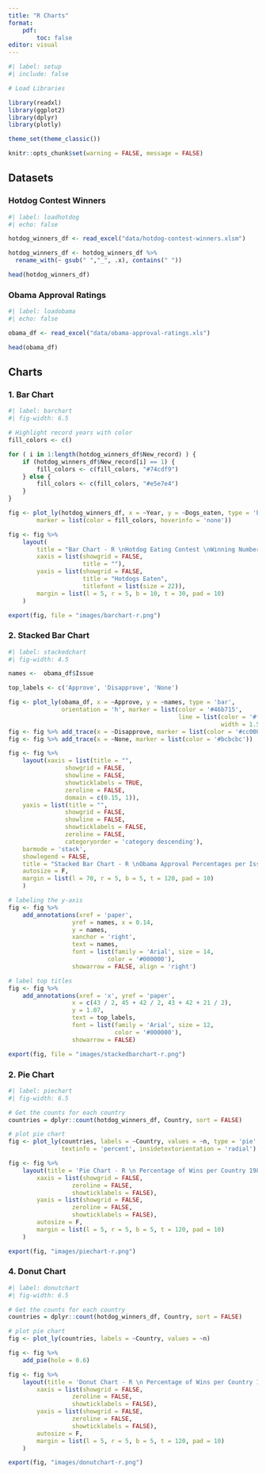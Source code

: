 ```yaml
---
title: "R Charts"
format: 
    pdf:
        toc: false
editor: visual
---
```


```r
#| label: setup
#| include: false

# Load Libraries

library(readxl)
library(ggplot2)
library(dplyr)
library(plotly)

theme_set(theme_classic())

knitr::opts_chunk$set(warning = FALSE, message = FALSE) 
```

## Datasets

### Hotdog Contest Winners

```r
#| label: loadhotdog
#| echo: false

hotdog_winners_df <- read_excel("data/hotdog-contest-winners.xlsm")

hotdog_winners_df <- hotdog_winners_df %>% 
  rename_with(~ gsub(" ","_", .x), contains(" "))

head(hotdog_winners_df)
```

### Obama Approval Ratings

```r
#| label: loadobama
#| echo: false

obama_df <- read_excel("data/obama-approval-ratings.xls")

head(obama_df)
```

## Charts

### 1. Bar Chart

```r
#| label: barchart
#| fig-width: 6.5

# Highlight record years with color
fill_colors <- c()

for ( i in 1:length(hotdog_winners_df$New_record) ) {
	if (hotdog_winners_df$New_record[i] == 1) {
		fill_colors <- c(fill_colors, "#74cdf9")
	} else {
		fill_colors <- c(fill_colors, "#e5e7e4")
	}
}

fig <- plot_ly(hotdog_winners_df, x = ~Year, y = ~Dogs_eaten, type = 'bar',
        marker = list(color = fill_colors, hoverinfo = 'none'))

fig <- fig %>% 
    layout(
        title = "Bar Chart - R \nHotdog Eating Contest \nWinning Number of Hotdogs Eaten",
        xaxis = list(showgrid = FALSE, 
                     title = ""), 
        yaxis = list(showgrid = FALSE, 
                     title = "Hotdogs Eaten",
                     titlefont = list(size = 22)),
        margin = list(l = 5, r = 5, b = 10, t = 30, pad = 10)
    )

export(fig, file = "images/barchart-r.png")
```

### 2. Stacked Bar Chart

```r
#| label: stackedchart
#| fig-width: 4.5

names <-  obama_df$Issue

top_labels <- c('Approve', 'Disapprove', 'None')

fig <- plot_ly(obama_df, x = ~Approve, y = ~names, type = 'bar', 
               orientation = 'h', marker = list(color = '#46b715', 
                                                line = list(color = '#ffffff', 
                                                            width = 1.5))) 
fig <- fig %>% add_trace(x = ~Disapprove, marker = list(color = '#cc0000')) 
fig <- fig %>% add_trace(x = ~None, marker = list(color = '#bcbcbc')) 

fig <- fig %>% 
    layout(xaxis = list(title = "",
                showgrid = FALSE,
                showline = FALSE,
                showticklabels = TRUE,
                zeroline = FALSE,
                domain = c(0.15, 1)),
    yaxis = list(title = "",
                showgrid = FALSE,
                showline = FALSE,
                showticklabels = FALSE,
                zeroline = FALSE,
                categoryorder = 'category descending'),
    barmode = 'stack',
    showlegend = FALSE,
    title = "Stacked Bar Chart - R \nObama Approval Percentages per Issue",
    autosize = F,
    margin = list(l = 70, r = 5, b = 5, t = 120, pad = 10)
    )

# labeling the y-axis
fig <- fig %>% 
    add_annotations(xref = 'paper',
                  yref = names, x = 0.14, 
                  y = names,
                  xanchor = 'right',
                  text = names,
                  font = list(family = 'Arial', size = 14,
                            color = '#000000'),
                  showarrow = FALSE, align = 'right')

# label top titles
fig <- fig %>% 
    add_annotations(xref = 'x', yref = 'paper',
                  x = c(43 / 2, 45 + 42 / 2, 43 + 42 + 21 / 2),
                  y = 1.07,
                  text = top_labels,
                  font = list(family = 'Arial', size = 12,
                              color = '#000000'),
                  showarrow = FALSE)

export(fig, file = "images/stackedbarchart-r.png")
```

### 2. Pie Chart

```r
#| label: piechart
#| fig-width: 6.5

# Get the counts for each country
countries = dplyr::count(hotdog_winners_df, Country, sort = FALSE)

# plot pie chart
fig <- plot_ly(countries, labels = ~Country, values = ~n, type = 'pie',
               textinfo = 'percent', insidetextorientation = 'radial')

fig <- fig %>% 
    layout(title = 'Pie Chart - R \n Percentage of Wins per Country 1980 - 2010',
        xaxis = list(showgrid = FALSE, 
                  zeroline = FALSE, 
                  showticklabels = FALSE),
        yaxis = list(showgrid = FALSE, 
                  zeroline = FALSE, 
                  showticklabels = FALSE),
        autosize = F,
        margin = list(l = 5, r = 5, b = 5, t = 120, pad = 10)
    )

export(fig, "images/piechart-r.png")
```

### 4. Donut Chart

```r
#| label: donutchart
#| fig-width: 6.5

# Get the counts for each country
countries = dplyr::count(hotdog_winners_df, Country, sort = FALSE)

# plot pie chart
fig <- plot_ly(countries, labels = ~Country, values = ~n)

fig <- fig %>% 
    add_pie(hole = 0.6)

fig <- fig %>% 
    layout(title = 'Donut Chart - R \n Percentage of Wins per Country 1980 - 2010',
        xaxis = list(showgrid = FALSE, 
                  zeroline = FALSE, 
                  showticklabels = FALSE),
        yaxis = list(showgrid = FALSE, 
                  zeroline = FALSE, 
                  showticklabels = FALSE),
        autosize = F,
        margin = list(l = 5, r = 5, b = 5, t = 120, pad = 10)
    )

export(fig, "images/donutchart-r.png")

```
